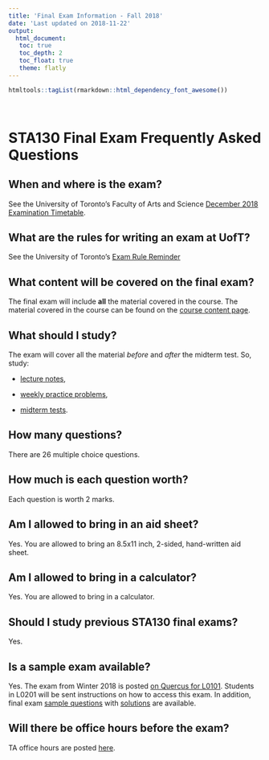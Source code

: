 ```yaml
---
title: 'Final Exam Information - Fall 2018'
date: 'Last updated on 2018-11-22' 
output: 
  html_document:
   toc: true
   toc_depth: 2
   toc_float: true 
   theme: flatly
---
```


```r
htmltools::tagList(rmarkdown::html_dependency_font_awesome())
```


<br/>

# STA130 Final Exam Frequently Asked Questions

## When and where is the exam?

See the University of Toronto's Faculty of Arts and Science [December 2018 Examination Timetable](http://www.artsci.utoronto.ca/current/exams/dec18).

## What are the rules for writing an exam at UofT? 

See the University of Toronto's [Exam Rule Reminder](http://www.artsci.utoronto.ca/current/exams/reminder)

## What content will be covered on the final exam? 

The final exam will include **all** the material covered in the course.  The material covered in the course can be found on the [course content page](fall2018_course_content.html).

## What should I study?

The exam will cover all the material *before* and *after* the midterm test.  So, study:

- [lecture notes](fall2018_course_content.html), 

- [weekly practice problems](fall2018_course_content.html), 

- [midterm tests](term_test_Fall2018.html).

## How many questions?

There are 26 multiple choice questions.

## How much is each question worth?

Each question is worth 2 marks.  

## Am I allowed to bring in an aid sheet?

Yes.  You are allowed to bring an 8.5x11 inch, 2-sided, hand-written aid sheet.

## Am I allowed to bring in a calculator?

Yes. You are allowed to bring in a calculator.

## Should I study previous STA130 final exams?

Yes.  

## Is a sample exam available?

Yes.  The exam from Winter 2018 is posted [on Quercus for L0101](https://q.utoronto.ca/courses/65730/pages/final-exam).  Students in L0201 will be sent instructions on how to access this exam.  In addition, final exam [sample questions](../exam_review_student.pdf) with [solutions](../exam_review.pdf) are available.   

## Will there be office hours before the exam?

TA office hours are posted [here](../index.html).